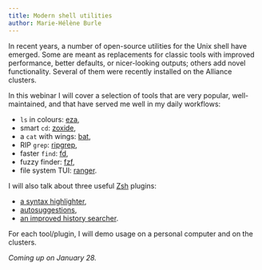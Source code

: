 ```yaml
---
title: Modern shell utilities
author: Marie-Hélène Burle
---
```


:::{.def}

In recent years, a number of open-source utilities for the Unix shell have emerged. Some are meant as replacements for classic tools with improved performance, better defaults, or nicer-looking outputs; others add novel functionality. Several of them were recently installed on the Alliance clusters.

In this webinar I will cover a selection of tools that are very popular, well-maintained, and that have served me well in my daily workflows:

- `ls` in colours: [eza](https://github.com/eza-community/eza),
- smart `cd`: [zoxide](https://github.com/ajeetdsouza/zoxide),
- a `cat` with wings: [bat](https://github.com/sharkdp/bat),
- RIP `grep`: [ripgrep](https://github.com/BurntSushi/ripgrep),
- faster `find`: [fd](https://github.com/sharkdp/fd),
- fuzzy finder: [fzf](https://github.com/junegunn/fzf),
- file system TUI: [ranger](https://github.com/ranger/ranger).

I will also talk about three useful [Zsh](https://www.zsh.org/) plugins:

- [a syntax highlighter](https://github.com/zsh-users/zsh-syntax-highlighting),
- [autosuggestions](https://github.com/zsh-users/zsh-autosuggestions),
- [an improved history searcher](https://github.com/zsh-users/zsh-history-substring-search).

For each tool/plugin, I will demo usage on a personal computer and on the clusters.

:::

*Coming up on January 28.*

<!-- [Slides](wb_tools3_slides.qmd){.btn .btn-outline-primary} [(Click and wait: this reveal.js presentation may take a little time to load.)]{.inlinenote} -->
<!-- <br><br> -->

<!-- {{< video https://www.youtube.com/embed/ >}} -->
